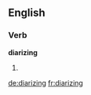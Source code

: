 
==English==

===Verb===
'''diarizing'''

# {{present participle of|diarize}}

[[de:diarizing]]
[[fr:diarizing]]